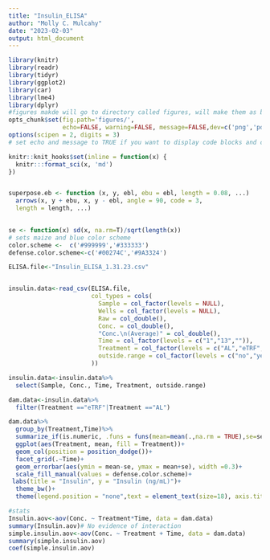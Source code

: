 ```yaml
---
title: "Insulin_ELISA"
author: "Molly C. Mulcahy"
date: "2023-02-03"
output: html_document
---
```


```r
library(knitr)
library(readr)
library(tidyr)
library(ggplot2)
library(car)
library(lme4)
library(dplyr)
#figures makde will go to directory called figures, will make them as both png and pdf files 
opts_chunk$set(fig.path='figures/',
               echo=FALSE, warning=FALSE, message=FALSE,dev=c('png','pdf'))
options(scipen = 2, digits = 3)
# set echo and message to TRUE if you want to display code blocks and code output respectively

knitr::knit_hooks$set(inline = function(x) {
  knitr:::format_sci(x, 'md')
})


superpose.eb <- function (x, y, ebl, ebu = ebl, length = 0.08, ...)
  arrows(x, y + ebu, x, y - ebl, angle = 90, code = 3,
  length = length, ...)

  
se <- function(x) sd(x, na.rm=T)/sqrt(length(x))
# sets maize and blue color scheme
color.scheme <-  c('#999999','#333333')
defense.color.scheme<-c('#00274C','#9A3324')
```

```r
ELISA.file<-"Insulin_ELISA_1.31.23.csv"


insulin.data<-read_csv(ELISA.file,
                       col_types = cols(
                         Sample = col_factor(levels = NULL),
                         Wells = col_factor(levels = NULL),
                         Raw = col_double(),
                         Conc. = col_double(),
                         "Conc.\n(Average)" = col_double(),
                         Time = col_factor(levels = c("1","13","")),
                         Treatment = col_factor(levels = c("AL","eTRF","")),
                         outside.range = col_factor(levels = c("no","yes"))
                       ))

insulin.data<-insulin.data%>%
  select(Sample, Conc., Time, Treatment, outside.range)
```


```r
dam.data<-insulin.data%>%
  filter(Treatment =="eTRF"|Treatment =="AL")

dam.data%>%
  group_by(Treatment,Time)%>%
  summarize_if(is.numeric, .funs = funs(mean=mean(.,na.rm = TRUE),se=se, n=length))%>%
  ggplot(aes(Treatment, mean, fill = Treatment))+
  geom_col(position = position_dodge())+
  facet_grid(.~Time)+
  geom_errorbar(aes(ymin = mean-se, ymax = mean+se), width =0.3)+
  scale_fill_manual(values = defense.color.scheme)+
 labs(title = "Insulin", y = "Insulin (ng/mL)")+
  theme_bw()+
  theme(legend.position = "none",text = element_text(size=18), axis.title.x = element_blank())

#stats
Insulin.aov<-aov(Conc. ~ Treatment*Time, data = dam.data)
summary(Insulin.aov)# No evidence of interaction
simple.insulin.aov<-aov(Conc. ~ Treatment + Time, data = dam.data)
summary(simple.insulin.aov)
coef(simple.insulin.aov)
```